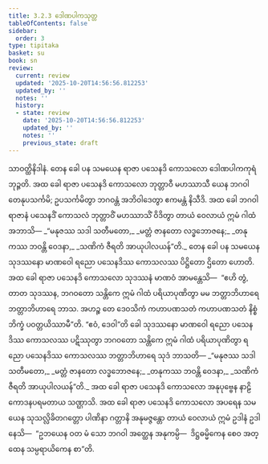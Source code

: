 ```yaml
---
title: 3.2.3 ဒေါဏပါကသုတ္တ
tableOfContents: false
sidebar:
  order: 3
type: tipitaka
basket: su
book: sn
review:
  current: review
  updated: '2025-10-20T14:56:56.812253'
  updated_by: ''
  notes: ''
  history:
  - state: review
    date: '2025-10-20T14:56:56.812253'
    updated_by: ''
    notes: ''
    previous_state: draft
---
```



<DynamicBreadcrumb />


<ReviewStatus review={frontmatter.review} showDetails={true} />

<HypothesisAnnotation frontmatter={frontmatter} />

<Division number="124" book="sn" e="ch" v="18" p="298">

<Paragraph number="652" book="sn">
သာဝတ္ထိနိဒါနံ. တေန ခေါ ပန သမယေန ရာဇာ ပသေနဒိ ကောသလော ဒေါဏပါကကုရံ ဘုဉ္ဇတိ. အထ ခေါ ရာဇာ ပသေနဒိ ကောသလော ဘုတ္တာဝီ မဟဿာသီ ယေန ဘဂဝါ တေနုပသင်္ကမိ; ဥပသင်္ကမိတွာ ဘဂဝန္တံ အဘိဝါဒေတွာ ဧကမန္တံ နိသီဒိ.
</Paragraph>

<Paragraph number="653" book="sn">
အထ ခေါ ဘဂဝါ ရာဇာနံ ပသေနဒိံ ကောသလံ ဘုတ္တာဝိံ မဟဿာသိံ ဝိဒိတွာ တာယံ ဝေလာယံ ဣမံ ဂါထံ အဘာသိ—
</Paragraph>

<Paragraph number="654" type="verses" book="sn">
_“မနုဇဿ သဒါ သတီမတော,_  
_မတ္တံ ဇာနတော လဒ္ဓဘောဇနေ;_  
_တနုကဿ ဘဝန္တိ ဝေဒနာ,_  
_သဏိကံ ဇီရတိ အာယုပါလယန်”တိ._  

</Paragraph>

<Paragraph number="655" book="sn">
တေန ခေါ ပန သမယေန သုဒဿနော မာဏဝေါ ရညော ပသေနဒိဿ ကောသလဿ ပိဋ္ဌိတော ဌိတော ဟောတိ. အထ ခေါ ရာဇာ ပသေနဒိ ကောသလော သုဒဿနံ မာဏဝံ အာမန္တေသိ—  “ဧဟိ တွံ, တာတ သုဒဿန, ဘဂဝတော သန္တိကေ ဣမံ ဂါထံ ပရိယာပုဏိတွာ မမ ဘတ္တာဘိဟာရေ ဘတ္တာဘိဟာရေ ဘာသ. အဟဉ္စ တေ ဒေဝသိကံ ကဟာပဏသတံ ကဟာပဏသတံ နိစ္စံ ဘိက္ခံ ပဝတ္တယိဿာမီ”တိ. “ဧဝံ, ဒေဝါ”တိ ခေါ သုဒဿနော မာဏဝေါ ရညော ပသေနဒိဿ ကောသလဿ ပဋိဿုတွာ ဘဂဝတော သန္တိကေ ဣမံ ဂါထံ ပရိယာပုဏိတွာ ရညော ပသေနဒိဿ ကောသလဿ ဘတ္တာဘိဟာရေ သုဒံ ဘာသတိ—
</Paragraph>

<Paragraph number="656" type="verses" book="sn">
_“မနုဇဿ သဒါ သတီမတော,_  
_မတ္တံ ဇာနတော လဒ္ဓဘောဇနေ;_  
_တနုကဿ ဘဝန္တိ ဝေဒနာ,_  
_သဏိကံ ဇီရတိ အာယုပါလယန်”တိ._  

</Paragraph>

<Paragraph number="657" book="sn">
အထ ခေါ ရာဇာ ပသေနဒိ ကောသလော အနုပုဗ္ဗေန နာဠိကောဒနပရမတာယ သဏ္ဌာသိ. အထ ခေါ ရာဇာ ပသေနဒိ ကောသလော အပရေန သမယေန သုသလ္လိခိတဂတ္တော ပါဏိနာ ဂတ္တာနိ အနုမဇ္ဇန္တော တာယံ ဝေလာယံ ဣမံ ဥဒါနံ ဥဒါနေသိ—  “ဥဘယေန ဝတ မံ သော ဘဂဝါ အတ္ထေန အနုကမ္ပိ—  ဒိဋ္ဌဓမ္မိကေန စေဝ အတ္ထေန သမ္ပရာယိကေန စာ”တိ.
</Paragraph>
</Division>
